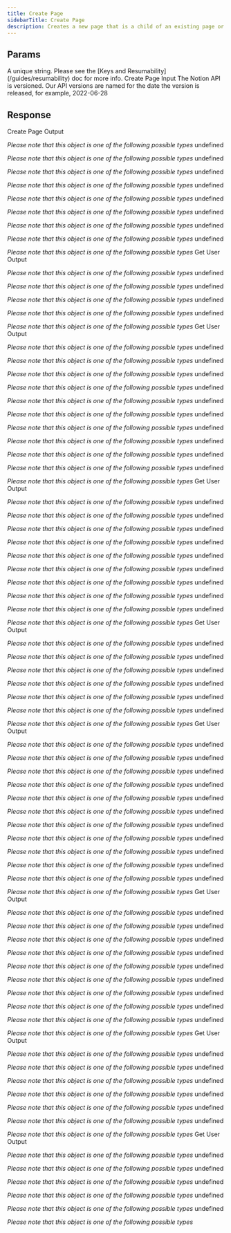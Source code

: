 ```yaml
---
title: Create Page
sidebarTitle: Create Page
description: Creates a new page that is a child of an existing page or database. If the parent is a page then `title` is the only valid property. If the parent is a database then the `properties` must match the parent database's properties.
---
```

    
## Params
    
<ParamField path="key" type="string" required={true}>
  A unique string. Please see the [Keys and Resumability](/guides/resumability)
  doc for more info.
</ParamField><ParamField path="params" type="object" required={true}>
   Create Page Input
<Expandable title="properties" defaultOpen={true}><ParamField path="Notion-Version" type="string" required={true}>
   The Notion API is versioned. Our API versions are named for the date the version is released, for example, 2022-06-28
</ParamField></Expandable></ParamField>

## Response

<ResponseField path="response" type="object" required={true}>
   Create Page Output

*Please note that this object is one of the following possible types*
<Expandable title="possible types for response" defaultOpen={false}><ResponseField path="Value" type="object" required={false}>
<Expandable title="properties" defaultOpen={false}><ResponseField path="parent" type="object" required={true}>
   undefined

*Please note that this object is one of the following possible types*
<Expandable title="possible types for parent" defaultOpen={false}><ResponseField path="Value" type="object" required={false}>
<Expandable title="properties" defaultOpen={false}><ResponseField path="type" type="string" required={true}>
</ResponseField><ResponseField path="database_id" type="string" required={true}>
</ResponseField></Expandable></ResponseField><ResponseField path="Value" type="object" required={false}>
<Expandable title="properties" defaultOpen={false}><ResponseField path="type" type="string" required={true}>
</ResponseField><ResponseField path="page_id" type="string" required={true}>
</ResponseField></Expandable></ResponseField><ResponseField path="Value" type="object" required={false}>
<Expandable title="properties" defaultOpen={false}><ResponseField path="type" type="string" required={true}>
</ResponseField><ResponseField path="block_id" type="string" required={true}>
</ResponseField></Expandable></ResponseField><ResponseField path="Value" type="object" required={false}>
<Expandable title="properties" defaultOpen={false}><ResponseField path="type" type="string" required={true}>
</ResponseField><ResponseField path="workspace" type="boolean" required={true}>
</ResponseField></Expandable></ResponseField></Expandable></ResponseField><ResponseField path="properties" type="object" required={true}>
<Expandable title="properties" defaultOpen={false}><ResponseField path="properties[key]" type="object" required={false}>
   undefined

*Please note that this object is one of the following possible types*
<Expandable title="possible types for properties[key]" defaultOpen={false}><ResponseField path="Value" type="object" required={false}>
<Expandable title="properties" defaultOpen={false}><ResponseField path="type" type="string" required={true}>
</ResponseField><ResponseField path="number" type="number,null" required={true}>
</ResponseField><ResponseField path="id" type="string" required={true}>
</ResponseField></Expandable></ResponseField><ResponseField path="Value" type="object" required={false}>
<Expandable title="properties" defaultOpen={false}><ResponseField path="type" type="string" required={true}>
</ResponseField><ResponseField path="url" type="string,null" required={true}>
</ResponseField><ResponseField path="id" type="string" required={true}>
</ResponseField></Expandable></ResponseField><ResponseField path="Value" type="object" required={false}>
<Expandable title="properties" defaultOpen={false}><ResponseField path="type" type="string" required={true}>
</ResponseField><ResponseField path="select" type="object | null" required={true}>
   undefined

*Please note that this object is one of the following possible types*
<Expandable title="possible types for select" defaultOpen={false}><ResponseField path="Value" type="object" required={false}>
<Expandable title="properties" defaultOpen={false}><ResponseField path="id" type="string" required={true}>
</ResponseField><ResponseField path="name" type="string" required={true}>
</ResponseField><ResponseField path="color" type="string" required={true}>
</ResponseField></Expandable></ResponseField><ResponseField path="Value" type="null" required={false}>
</ResponseField></Expandable></ResponseField><ResponseField path="id" type="string" required={true}>
</ResponseField></Expandable></ResponseField><ResponseField path="Value" type="object" required={false}>
<Expandable title="properties" defaultOpen={false}><ResponseField path="type" type="string" required={true}>
</ResponseField><ResponseField path="multi_select" type="array" required={true}>
<Expandable title="items" defaultOpen={false}><ResponseField path="multi_select[n]" type="object" required={true}>
<Expandable title="properties" defaultOpen={false}><ResponseField path="id" type="string" required={true}>
</ResponseField><ResponseField path="name" type="string" required={true}>
</ResponseField><ResponseField path="color" type="string" required={true}>
</ResponseField></Expandable></ResponseField></Expandable></ResponseField><ResponseField path="id" type="string" required={true}>
</ResponseField></Expandable></ResponseField><ResponseField path="Value" type="object" required={false}>
<Expandable title="properties" defaultOpen={false}><ResponseField path="type" type="string" required={true}>
</ResponseField><ResponseField path="status" type="object | null" required={true}>
   undefined

*Please note that this object is one of the following possible types*
<Expandable title="possible types for status" defaultOpen={false}><ResponseField path="Value" type="object" required={false}>
<Expandable title="properties" defaultOpen={false}><ResponseField path="id" type="string" required={true}>
</ResponseField><ResponseField path="name" type="string" required={true}>
</ResponseField><ResponseField path="color" type="string" required={true}>
</ResponseField></Expandable></ResponseField><ResponseField path="Value" type="null" required={false}>
</ResponseField></Expandable></ResponseField><ResponseField path="id" type="string" required={true}>
</ResponseField></Expandable></ResponseField><ResponseField path="Value" type="object" required={false}>
<Expandable title="properties" defaultOpen={false}><ResponseField path="type" type="string" required={true}>
</ResponseField><ResponseField path="date" type="object | null" required={true}>
   undefined

*Please note that this object is one of the following possible types*
<Expandable title="possible types for date" defaultOpen={false}><ResponseField path="Value" type="object" required={false}>
<Expandable title="properties" defaultOpen={false}><ResponseField path="start" type="string" required={true}>
</ResponseField><ResponseField path="end" type="string,null" required={true}>
</ResponseField><ResponseField path="time_zone" type="string | null" required={true}>
   undefined

*Please note that this object is one of the following possible types*
<Expandable title="possible types for time_zone" defaultOpen={false}><ResponseField path="Value" type="string" required={false}>
</ResponseField><ResponseField path="Value" type="null" required={false}>
</ResponseField></Expandable></ResponseField></Expandable></ResponseField><ResponseField path="Value" type="null" required={false}>
</ResponseField></Expandable></ResponseField><ResponseField path="id" type="string" required={true}>
</ResponseField></Expandable></ResponseField><ResponseField path="Value" type="object" required={false}>
<Expandable title="properties" defaultOpen={false}><ResponseField path="type" type="string" required={true}>
</ResponseField><ResponseField path="email" type="string,null" required={true}>
</ResponseField><ResponseField path="id" type="string" required={true}>
</ResponseField></Expandable></ResponseField><ResponseField path="Value" type="object" required={false}>
<Expandable title="properties" defaultOpen={false}><ResponseField path="type" type="string" required={true}>
</ResponseField><ResponseField path="phone_number" type="string,null" required={true}>
</ResponseField><ResponseField path="id" type="string" required={true}>
</ResponseField></Expandable></ResponseField><ResponseField path="Value" type="object" required={false}>
<Expandable title="properties" defaultOpen={false}><ResponseField path="type" type="string" required={true}>
</ResponseField><ResponseField path="checkbox" type="boolean" required={true}>
</ResponseField><ResponseField path="id" type="string" required={true}>
</ResponseField></Expandable></ResponseField><ResponseField path="Value" type="object" required={false}>
<Expandable title="properties" defaultOpen={false}><ResponseField path="type" type="string" required={true}>
</ResponseField><ResponseField path="files" type="array" required={true}>
<Expandable title="items" defaultOpen={false}><ResponseField path="files[n]" type="object" required={true}>
   undefined

*Please note that this object is one of the following possible types*
<Expandable title="possible types for files[n]" defaultOpen={false}><ResponseField path="Value" type="object" required={false}>
<Expandable title="properties" defaultOpen={false}><ResponseField path="file" type="object" required={true}>
<Expandable title="properties" defaultOpen={false}><ResponseField path="url" type="string" required={true}>
</ResponseField><ResponseField path="expiry_time" type="string" required={true}>
</ResponseField></Expandable></ResponseField><ResponseField path="name" type="string" required={true}>
</ResponseField><ResponseField path="type" type="string" required={false}>
</ResponseField></Expandable></ResponseField><ResponseField path="Value" type="object" required={false}>
<Expandable title="properties" defaultOpen={false}><ResponseField path="external" type="object" required={true}>
<Expandable title="properties" defaultOpen={false}><ResponseField path="url" type="string" required={true}>
</ResponseField></Expandable></ResponseField><ResponseField path="name" type="string" required={true}>
</ResponseField><ResponseField path="type" type="string" required={false}>
</ResponseField></Expandable></ResponseField></Expandable></ResponseField></Expandable></ResponseField><ResponseField path="id" type="string" required={true}>
</ResponseField></Expandable></ResponseField><ResponseField path="Value" type="object" required={false}>
<Expandable title="properties" defaultOpen={false}><ResponseField path="type" type="string" required={true}>
</ResponseField><ResponseField path="created_by" type="object" required={true}>
   undefined

*Please note that this object is one of the following possible types*
<Expandable title="possible types for created_by" defaultOpen={false}><ResponseField path="Value" type="object" required={false}>
<Expandable title="properties" defaultOpen={false}><ResponseField path="id" type="string" required={true}>
</ResponseField><ResponseField path="object" type="string" required={true}>
</ResponseField></Expandable></ResponseField><ResponseField path="GetUserOutput" type="object" required={false}>
   Get User Output

*Please note that this object is one of the following possible types*
<Expandable title="possible types for GetUserOutput" defaultOpen={false}><ResponseField path="Value" type="object" required={false}>
<Expandable title="properties" defaultOpen={false}><ResponseField path="type" type="string" required={true}>
</ResponseField><ResponseField path="person" type="object" required={true}>
<Expandable title="properties" defaultOpen={false}><ResponseField path="email" type="string" required={false}>
</ResponseField></Expandable></ResponseField><ResponseField path="name" type="string,null" required={true}>
</ResponseField><ResponseField path="avatar_url" type="string,null" required={true}>
</ResponseField><ResponseField path="id" type="string" required={true}>
</ResponseField><ResponseField path="object" type="string" required={true}>
</ResponseField></Expandable></ResponseField><ResponseField path="Value" type="object" required={false}>
<Expandable title="properties" defaultOpen={false}><ResponseField path="type" type="string" required={true}>
</ResponseField><ResponseField path="bot" type="object" required={true}>
   undefined

*Please note that this object is one of the following possible types*
<Expandable title="possible types for bot" defaultOpen={false}><ResponseField path="Value" type="object" required={false}>
<Expandable title="properties" defaultOpen={false}><ResponseField path="Value[key]" type="undefined" required={false}>
</ResponseField></Expandable></ResponseField><ResponseField path="Value" type="object" required={false}>
<Expandable title="properties" defaultOpen={false}><ResponseField path="owner" type="object" required={true}>
   undefined

*Please note that this object is one of the following possible types*
<Expandable title="possible types for owner" defaultOpen={false}><ResponseField path="Value" type="object" required={false}>
<Expandable title="properties" defaultOpen={false}><ResponseField path="type" type="string" required={true}>
</ResponseField><ResponseField path="user" type="object" required={true}>
   undefined

*Please note that this object is one of the following possible types*
<Expandable title="possible types for user" defaultOpen={false}><ResponseField path="Value" type="object" required={false}>
<Expandable title="properties" defaultOpen={false}><ResponseField path="type" type="string" required={true}>
</ResponseField><ResponseField path="person" type="object" required={true}>
<Expandable title="properties" defaultOpen={false}><ResponseField path="email" type="string" required={true}>
</ResponseField></Expandable></ResponseField><ResponseField path="name" type="string,null" required={true}>
</ResponseField><ResponseField path="avatar_url" type="string,null" required={true}>
</ResponseField><ResponseField path="id" type="string" required={true}>
</ResponseField><ResponseField path="object" type="string" required={true}>
</ResponseField></Expandable></ResponseField><ResponseField path="Value" type="object" required={false}>
<Expandable title="properties" defaultOpen={false}><ResponseField path="id" type="string" required={true}>
</ResponseField><ResponseField path="object" type="string" required={true}>
</ResponseField></Expandable></ResponseField></Expandable></ResponseField></Expandable></ResponseField><ResponseField path="Value" type="object" required={false}>
<Expandable title="properties" defaultOpen={false}><ResponseField path="type" type="string" required={true}>
</ResponseField><ResponseField path="workspace" type="boolean" required={true}>
</ResponseField></Expandable></ResponseField></Expandable></ResponseField><ResponseField path="workspace_name" type="string,null" required={true}>
</ResponseField></Expandable></ResponseField></Expandable></ResponseField><ResponseField path="name" type="string,null" required={true}>
</ResponseField><ResponseField path="avatar_url" type="string,null" required={true}>
</ResponseField><ResponseField path="id" type="string" required={true}>
</ResponseField><ResponseField path="object" type="string" required={true}>
</ResponseField></Expandable></ResponseField></Expandable></ResponseField></Expandable></ResponseField><ResponseField path="id" type="string" required={true}>
</ResponseField></Expandable></ResponseField><ResponseField path="Value" type="object" required={false}>
<Expandable title="properties" defaultOpen={false}><ResponseField path="type" type="string" required={true}>
</ResponseField><ResponseField path="created_time" type="string" required={true}>
</ResponseField><ResponseField path="id" type="string" required={true}>
</ResponseField></Expandable></ResponseField><ResponseField path="Value" type="object" required={false}>
<Expandable title="properties" defaultOpen={false}><ResponseField path="type" type="string" required={true}>
</ResponseField><ResponseField path="last_edited_by" type="object" required={true}>
   undefined

*Please note that this object is one of the following possible types*
<Expandable title="possible types for last_edited_by" defaultOpen={false}><ResponseField path="Value" type="object" required={false}>
<Expandable title="properties" defaultOpen={false}><ResponseField path="id" type="string" required={true}>
</ResponseField><ResponseField path="object" type="string" required={true}>
</ResponseField></Expandable></ResponseField><ResponseField path="GetUserOutput" type="object" required={false}>
   Get User Output

*Please note that this object is one of the following possible types*
<Expandable title="possible types for GetUserOutput" defaultOpen={false}><ResponseField path="Value" type="object" required={false}>
<Expandable title="properties" defaultOpen={false}><ResponseField path="type" type="string" required={true}>
</ResponseField><ResponseField path="person" type="object" required={true}>
<Expandable title="properties" defaultOpen={false}><ResponseField path="email" type="string" required={false}>
</ResponseField></Expandable></ResponseField><ResponseField path="name" type="string,null" required={true}>
</ResponseField><ResponseField path="avatar_url" type="string,null" required={true}>
</ResponseField><ResponseField path="id" type="string" required={true}>
</ResponseField><ResponseField path="object" type="string" required={true}>
</ResponseField></Expandable></ResponseField><ResponseField path="Value" type="object" required={false}>
<Expandable title="properties" defaultOpen={false}><ResponseField path="type" type="string" required={true}>
</ResponseField><ResponseField path="bot" type="object" required={true}>
   undefined

*Please note that this object is one of the following possible types*
<Expandable title="possible types for bot" defaultOpen={false}><ResponseField path="Value" type="object" required={false}>
<Expandable title="properties" defaultOpen={false}><ResponseField path="Value[key]" type="undefined" required={false}>
</ResponseField></Expandable></ResponseField><ResponseField path="Value" type="object" required={false}>
<Expandable title="properties" defaultOpen={false}><ResponseField path="owner" type="object" required={true}>
   undefined

*Please note that this object is one of the following possible types*
<Expandable title="possible types for owner" defaultOpen={false}><ResponseField path="Value" type="object" required={false}>
<Expandable title="properties" defaultOpen={false}><ResponseField path="type" type="string" required={true}>
</ResponseField><ResponseField path="user" type="object" required={true}>
   undefined

*Please note that this object is one of the following possible types*
<Expandable title="possible types for user" defaultOpen={false}><ResponseField path="Value" type="object" required={false}>
<Expandable title="properties" defaultOpen={false}><ResponseField path="type" type="string" required={true}>
</ResponseField><ResponseField path="person" type="object" required={true}>
<Expandable title="properties" defaultOpen={false}><ResponseField path="email" type="string" required={true}>
</ResponseField></Expandable></ResponseField><ResponseField path="name" type="string,null" required={true}>
</ResponseField><ResponseField path="avatar_url" type="string,null" required={true}>
</ResponseField><ResponseField path="id" type="string" required={true}>
</ResponseField><ResponseField path="object" type="string" required={true}>
</ResponseField></Expandable></ResponseField><ResponseField path="Value" type="object" required={false}>
<Expandable title="properties" defaultOpen={false}><ResponseField path="id" type="string" required={true}>
</ResponseField><ResponseField path="object" type="string" required={true}>
</ResponseField></Expandable></ResponseField></Expandable></ResponseField></Expandable></ResponseField><ResponseField path="Value" type="object" required={false}>
<Expandable title="properties" defaultOpen={false}><ResponseField path="type" type="string" required={true}>
</ResponseField><ResponseField path="workspace" type="boolean" required={true}>
</ResponseField></Expandable></ResponseField></Expandable></ResponseField><ResponseField path="workspace_name" type="string,null" required={true}>
</ResponseField></Expandable></ResponseField></Expandable></ResponseField><ResponseField path="name" type="string,null" required={true}>
</ResponseField><ResponseField path="avatar_url" type="string,null" required={true}>
</ResponseField><ResponseField path="id" type="string" required={true}>
</ResponseField><ResponseField path="object" type="string" required={true}>
</ResponseField></Expandable></ResponseField></Expandable></ResponseField></Expandable></ResponseField><ResponseField path="id" type="string" required={true}>
</ResponseField></Expandable></ResponseField><ResponseField path="Value" type="object" required={false}>
<Expandable title="properties" defaultOpen={false}><ResponseField path="type" type="string" required={true}>
</ResponseField><ResponseField path="last_edited_time" type="string" required={true}>
</ResponseField><ResponseField path="id" type="string" required={true}>
</ResponseField></Expandable></ResponseField><ResponseField path="Value" type="object" required={false}>
<Expandable title="properties" defaultOpen={false}><ResponseField path="type" type="string" required={true}>
</ResponseField><ResponseField path="formula" type="object" required={true}>
   undefined

*Please note that this object is one of the following possible types*
<Expandable title="possible types for formula" defaultOpen={false}><ResponseField path="Value" type="object" required={false}>
<Expandable title="properties" defaultOpen={false}><ResponseField path="type" type="string" required={true}>
</ResponseField><ResponseField path="string" type="string,null" required={true}>
</ResponseField></Expandable></ResponseField><ResponseField path="Value" type="object" required={false}>
<Expandable title="properties" defaultOpen={false}><ResponseField path="type" type="string" required={true}>
</ResponseField><ResponseField path="date" type="object | null" required={true}>
   undefined

*Please note that this object is one of the following possible types*
<Expandable title="possible types for date" defaultOpen={false}><ResponseField path="Value" type="object" required={false}>
<Expandable title="properties" defaultOpen={false}><ResponseField path="start" type="string" required={true}>
</ResponseField><ResponseField path="end" type="string,null" required={true}>
</ResponseField><ResponseField path="time_zone" type="string | null" required={true}>
   undefined

*Please note that this object is one of the following possible types*
<Expandable title="possible types for time_zone" defaultOpen={false}><ResponseField path="Value" type="string" required={false}>
</ResponseField><ResponseField path="Value" type="null" required={false}>
</ResponseField></Expandable></ResponseField></Expandable></ResponseField><ResponseField path="Value" type="null" required={false}>
</ResponseField></Expandable></ResponseField></Expandable></ResponseField><ResponseField path="Value" type="object" required={false}>
<Expandable title="properties" defaultOpen={false}><ResponseField path="type" type="string" required={true}>
</ResponseField><ResponseField path="number" type="number,null" required={true}>
</ResponseField></Expandable></ResponseField><ResponseField path="Value" type="object" required={false}>
<Expandable title="properties" defaultOpen={false}><ResponseField path="type" type="string" required={true}>
</ResponseField><ResponseField path="boolean" type="boolean,null" required={true}>
</ResponseField></Expandable></ResponseField></Expandable></ResponseField><ResponseField path="id" type="string" required={true}>
</ResponseField></Expandable></ResponseField><ResponseField path="Value" type="object" required={false}>
<Expandable title="properties" defaultOpen={false}><ResponseField path="type" type="string" required={true}>
</ResponseField><ResponseField path="title" type="array" required={true}>
<Expandable title="items" defaultOpen={false}><ResponseField path="title[n]" type="object" required={true}>
   undefined

*Please note that this object is one of the following possible types*
<Expandable title="possible types for title[n]" defaultOpen={false}><ResponseField path="Value" type="object" required={false}>
<Expandable title="properties" defaultOpen={false}><ResponseField path="type" type="string" required={true}>
</ResponseField><ResponseField path="text" type="object" required={true}>
<Expandable title="properties" defaultOpen={false}><ResponseField path="content" type="string" required={true}>
</ResponseField><ResponseField path="link" type="object | null" required={true}>
   undefined

*Please note that this object is one of the following possible types*
<Expandable title="possible types for link" defaultOpen={false}><ResponseField path="Value" type="object" required={false}>
<Expandable title="properties" defaultOpen={false}><ResponseField path="url" type="string" required={true}>
</ResponseField></Expandable></ResponseField><ResponseField path="Value" type="null" required={false}>
</ResponseField></Expandable></ResponseField></Expandable></ResponseField><ResponseField path="annotations" type="object" required={true}>
<Expandable title="properties" defaultOpen={false}><ResponseField path="bold" type="boolean" required={true}>
</ResponseField><ResponseField path="italic" type="boolean" required={true}>
</ResponseField><ResponseField path="strikethrough" type="boolean" required={true}>
</ResponseField><ResponseField path="underline" type="boolean" required={true}>
</ResponseField><ResponseField path="code" type="boolean" required={true}>
</ResponseField><ResponseField path="color" type="string" required={true}>
</ResponseField></Expandable></ResponseField><ResponseField path="plain_text" type="string" required={true}>
</ResponseField><ResponseField path="href" type="string,null" required={true}>
</ResponseField></Expandable></ResponseField><ResponseField path="Value" type="object" required={false}>
<Expandable title="properties" defaultOpen={false}><ResponseField path="type" type="string" required={true}>
</ResponseField><ResponseField path="mention" type="object" required={true}>
   undefined

*Please note that this object is one of the following possible types*
<Expandable title="possible types for mention" defaultOpen={false}><ResponseField path="Value" type="object" required={false}>
<Expandable title="properties" defaultOpen={false}><ResponseField path="type" type="string" required={true}>
</ResponseField><ResponseField path="user" type="object" required={true}>
   undefined

*Please note that this object is one of the following possible types*
<Expandable title="possible types for user" defaultOpen={false}><ResponseField path="Value" type="object" required={false}>
<Expandable title="properties" defaultOpen={false}><ResponseField path="id" type="string" required={true}>
</ResponseField><ResponseField path="object" type="string" required={true}>
</ResponseField></Expandable></ResponseField><ResponseField path="GetUserOutput" type="object" required={false}>
   Get User Output

*Please note that this object is one of the following possible types*
<Expandable title="possible types for GetUserOutput" defaultOpen={false}><ResponseField path="Value" type="object" required={false}>
<Expandable title="properties" defaultOpen={false}><ResponseField path="type" type="string" required={true}>
</ResponseField><ResponseField path="person" type="object" required={true}>
<Expandable title="properties" defaultOpen={false}><ResponseField path="email" type="string" required={false}>
</ResponseField></Expandable></ResponseField><ResponseField path="name" type="string,null" required={true}>
</ResponseField><ResponseField path="avatar_url" type="string,null" required={true}>
</ResponseField><ResponseField path="id" type="string" required={true}>
</ResponseField><ResponseField path="object" type="string" required={true}>
</ResponseField></Expandable></ResponseField><ResponseField path="Value" type="object" required={false}>
<Expandable title="properties" defaultOpen={false}><ResponseField path="type" type="string" required={true}>
</ResponseField><ResponseField path="bot" type="object" required={true}>
   undefined

*Please note that this object is one of the following possible types*
<Expandable title="possible types for bot" defaultOpen={false}><ResponseField path="Value" type="object" required={false}>
<Expandable title="properties" defaultOpen={false}><ResponseField path="Value[key]" type="undefined" required={false}>
</ResponseField></Expandable></ResponseField><ResponseField path="Value" type="object" required={false}>
<Expandable title="properties" defaultOpen={false}><ResponseField path="owner" type="object" required={true}>
   undefined

*Please note that this object is one of the following possible types*
<Expandable title="possible types for owner" defaultOpen={false}><ResponseField path="Value" type="object" required={false}>
<Expandable title="properties" defaultOpen={false}><ResponseField path="type" type="string" required={true}>
</ResponseField><ResponseField path="user" type="object" required={true}>
   undefined

*Please note that this object is one of the following possible types*
<Expandable title="possible types for user" defaultOpen={false}><ResponseField path="Value" type="object" required={false}>
<Expandable title="properties" defaultOpen={false}><ResponseField path="type" type="string" required={true}>
</ResponseField><ResponseField path="person" type="object" required={true}>
<Expandable title="properties" defaultOpen={false}><ResponseField path="email" type="string" required={true}>
</ResponseField></Expandable></ResponseField><ResponseField path="name" type="string,null" required={true}>
</ResponseField><ResponseField path="avatar_url" type="string,null" required={true}>
</ResponseField><ResponseField path="id" type="string" required={true}>
</ResponseField><ResponseField path="object" type="string" required={true}>
</ResponseField></Expandable></ResponseField><ResponseField path="Value" type="object" required={false}>
<Expandable title="properties" defaultOpen={false}><ResponseField path="id" type="string" required={true}>
</ResponseField><ResponseField path="object" type="string" required={true}>
</ResponseField></Expandable></ResponseField></Expandable></ResponseField></Expandable></ResponseField><ResponseField path="Value" type="object" required={false}>
<Expandable title="properties" defaultOpen={false}><ResponseField path="type" type="string" required={true}>
</ResponseField><ResponseField path="workspace" type="boolean" required={true}>
</ResponseField></Expandable></ResponseField></Expandable></ResponseField><ResponseField path="workspace_name" type="string,null" required={true}>
</ResponseField></Expandable></ResponseField></Expandable></ResponseField><ResponseField path="name" type="string,null" required={true}>
</ResponseField><ResponseField path="avatar_url" type="string,null" required={true}>
</ResponseField><ResponseField path="id" type="string" required={true}>
</ResponseField><ResponseField path="object" type="string" required={true}>
</ResponseField></Expandable></ResponseField></Expandable></ResponseField></Expandable></ResponseField></Expandable></ResponseField><ResponseField path="Value" type="object" required={false}>
<Expandable title="properties" defaultOpen={false}><ResponseField path="type" type="string" required={true}>
</ResponseField><ResponseField path="date" type="object" required={true}>
<Expandable title="properties" defaultOpen={false}><ResponseField path="start" type="string" required={true}>
</ResponseField><ResponseField path="end" type="string,null" required={true}>
</ResponseField><ResponseField path="time_zone" type="string | null" required={true}>
   undefined

*Please note that this object is one of the following possible types*
<Expandable title="possible types for time_zone" defaultOpen={false}><ResponseField path="Value" type="string" required={false}>
</ResponseField><ResponseField path="Value" type="null" required={false}>
</ResponseField></Expandable></ResponseField></Expandable></ResponseField></Expandable></ResponseField><ResponseField path="Value" type="object" required={false}>
<Expandable title="properties" defaultOpen={false}><ResponseField path="type" type="string" required={true}>
</ResponseField><ResponseField path="link_preview" type="object" required={true}>
<Expandable title="properties" defaultOpen={false}><ResponseField path="url" type="string" required={true}>
</ResponseField></Expandable></ResponseField></Expandable></ResponseField><ResponseField path="Value" type="object" required={false}>
<Expandable title="properties" defaultOpen={false}><ResponseField path="type" type="string" required={true}>
</ResponseField><ResponseField path="template_mention" type="object" required={true}>
   undefined

*Please note that this object is one of the following possible types*
<Expandable title="possible types for template_mention" defaultOpen={false}><ResponseField path="Value" type="object" required={false}>
<Expandable title="properties" defaultOpen={false}><ResponseField path="type" type="string" required={true}>
</ResponseField><ResponseField path="template_mention_date" type="string" required={true}>
</ResponseField></Expandable></ResponseField><ResponseField path="Value" type="object" required={false}>
<Expandable title="properties" defaultOpen={false}><ResponseField path="type" type="string" required={true}>
</ResponseField><ResponseField path="template_mention_user" type="string" required={true}>
</ResponseField></Expandable></ResponseField></Expandable></ResponseField></Expandable></ResponseField><ResponseField path="Value" type="object" required={false}>
<Expandable title="properties" defaultOpen={false}><ResponseField path="type" type="string" required={true}>
</ResponseField><ResponseField path="page" type="object" required={true}>
<Expandable title="properties" defaultOpen={false}><ResponseField path="id" type="string" required={true}>
</ResponseField></Expandable></ResponseField></Expandable></ResponseField><ResponseField path="Value" type="object" required={false}>
<Expandable title="properties" defaultOpen={false}><ResponseField path="type" type="string" required={true}>
</ResponseField><ResponseField path="database" type="object" required={true}>
<Expandable title="properties" defaultOpen={false}><ResponseField path="id" type="string" required={true}>
</ResponseField></Expandable></ResponseField></Expandable></ResponseField></Expandable></ResponseField><ResponseField path="annotations" type="object" required={true}>
<Expandable title="properties" defaultOpen={false}><ResponseField path="bold" type="boolean" required={true}>
</ResponseField><ResponseField path="italic" type="boolean" required={true}>
</ResponseField><ResponseField path="strikethrough" type="boolean" required={true}>
</ResponseField><ResponseField path="underline" type="boolean" required={true}>
</ResponseField><ResponseField path="code" type="boolean" required={true}>
</ResponseField><ResponseField path="color" type="string" required={true}>
</ResponseField></Expandable></ResponseField><ResponseField path="plain_text" type="string" required={true}>
</ResponseField><ResponseField path="href" type="string,null" required={true}>
</ResponseField></Expandable></ResponseField><ResponseField path="Value" type="object" required={false}>
<Expandable title="properties" defaultOpen={false}><ResponseField path="type" type="string" required={true}>
</ResponseField><ResponseField path="equation" type="object" required={true}>
<Expandable title="properties" defaultOpen={false}><ResponseField path="expression" type="string" required={true}>
</ResponseField></Expandable></ResponseField><ResponseField path="annotations" type="object" required={true}>
<Expandable title="properties" defaultOpen={false}><ResponseField path="bold" type="boolean" required={true}>
</ResponseField><ResponseField path="italic" type="boolean" required={true}>
</ResponseField><ResponseField path="strikethrough" type="boolean" required={true}>
</ResponseField><ResponseField path="underline" type="boolean" required={true}>
</ResponseField><ResponseField path="code" type="boolean" required={true}>
</ResponseField><ResponseField path="color" type="string" required={true}>
</ResponseField></Expandable></ResponseField><ResponseField path="plain_text" type="string" required={true}>
</ResponseField><ResponseField path="href" type="string,null" required={true}>
</ResponseField></Expandable></ResponseField></Expandable></ResponseField></Expandable></ResponseField><ResponseField path="id" type="string" required={true}>
</ResponseField></Expandable></ResponseField><ResponseField path="Value" type="object" required={false}>
<Expandable title="properties" defaultOpen={false}><ResponseField path="type" type="string" required={true}>
</ResponseField><ResponseField path="rich_text" type="array" required={true}>
<Expandable title="items" defaultOpen={false}><ResponseField path="rich_text[n]" type="object" required={true}>
   undefined

*Please note that this object is one of the following possible types*
<Expandable title="possible types for rich_text[n]" defaultOpen={false}><ResponseField path="Value" type="object" required={false}>
<Expandable title="properties" defaultOpen={false}><ResponseField path="type" type="string" required={true}>
</ResponseField><ResponseField path="text" type="object" required={true}>
<Expandable title="properties" defaultOpen={false}><ResponseField path="content" type="string" required={true}>
</ResponseField><ResponseField path="link" type="object | null" required={true}>
   undefined

*Please note that this object is one of the following possible types*
<Expandable title="possible types for link" defaultOpen={false}><ResponseField path="Value" type="object" required={false}>
<Expandable title="properties" defaultOpen={false}><ResponseField path="url" type="string" required={true}>
</ResponseField></Expandable></ResponseField><ResponseField path="Value" type="null" required={false}>
</ResponseField></Expandable></ResponseField></Expandable></ResponseField><ResponseField path="annotations" type="object" required={true}>
<Expandable title="properties" defaultOpen={false}><ResponseField path="bold" type="boolean" required={true}>
</ResponseField><ResponseField path="italic" type="boolean" required={true}>
</ResponseField><ResponseField path="strikethrough" type="boolean" required={true}>
</ResponseField><ResponseField path="underline" type="boolean" required={true}>
</ResponseField><ResponseField path="code" type="boolean" required={true}>
</ResponseField><ResponseField path="color" type="string" required={true}>
</ResponseField></Expandable></ResponseField><ResponseField path="plain_text" type="string" required={true}>
</ResponseField><ResponseField path="href" type="string,null" required={true}>
</ResponseField></Expandable></ResponseField><ResponseField path="Value" type="object" required={false}>
<Expandable title="properties" defaultOpen={false}><ResponseField path="type" type="string" required={true}>
</ResponseField><ResponseField path="mention" type="object" required={true}>
   undefined

*Please note that this object is one of the following possible types*
<Expandable title="possible types for mention" defaultOpen={false}><ResponseField path="Value" type="object" required={false}>
<Expandable title="properties" defaultOpen={false}><ResponseField path="type" type="string" required={true}>
</ResponseField><ResponseField path="user" type="object" required={true}>
   undefined

*Please note that this object is one of the following possible types*
<Expandable title="possible types for user" defaultOpen={false}><ResponseField path="Value" type="object" required={false}>
<Expandable title="properties" defaultOpen={false}><ResponseField path="id" type="string" required={true}>
</ResponseField><ResponseField path="object" type="string" required={true}>
</ResponseField></Expandable></ResponseField><ResponseField path="GetUserOutput" type="object" required={false}>
   Get User Output

*Please note that this object is one of the following possible types*
<Expandable title="possible types for GetUserOutput" defaultOpen={false}><ResponseField path="Value" type="object" required={false}>
<Expandable title="properties" defaultOpen={false}><ResponseField path="type" type="string" required={true}>
</ResponseField><ResponseField path="person" type="object" required={true}>
<Expandable title="properties" defaultOpen={false}><ResponseField path="email" type="string" required={false}>
</ResponseField></Expandable></ResponseField><ResponseField path="name" type="string,null" required={true}>
</ResponseField><ResponseField path="avatar_url" type="string,null" required={true}>
</ResponseField><ResponseField path="id" type="string" required={true}>
</ResponseField><ResponseField path="object" type="string" required={true}>
</ResponseField></Expandable></ResponseField><ResponseField path="Value" type="object" required={false}>
<Expandable title="properties" defaultOpen={false}><ResponseField path="type" type="string" required={true}>
</ResponseField><ResponseField path="bot" type="object" required={true}>
   undefined

*Please note that this object is one of the following possible types*
<Expandable title="possible types for bot" defaultOpen={false}><ResponseField path="Value" type="object" required={false}>
<Expandable title="properties" defaultOpen={false}><ResponseField path="Value[key]" type="undefined" required={false}>
</ResponseField></Expandable></ResponseField><ResponseField path="Value" type="object" required={false}>
<Expandable title="properties" defaultOpen={false}><ResponseField path="owner" type="object" required={true}>
   undefined

*Please note that this object is one of the following possible types*
<Expandable title="possible types for owner" defaultOpen={false}><ResponseField path="Value" type="object" required={false}>
<Expandable title="properties" defaultOpen={false}><ResponseField path="type" type="string" required={true}>
</ResponseField><ResponseField path="user" type="object" required={true}>
   undefined

*Please note that this object is one of the following possible types*
<Expandable title="possible types for user" defaultOpen={false}><ResponseField path="Value" type="object" required={false}>
<Expandable title="properties" defaultOpen={false}><ResponseField path="type" type="string" required={true}>
</ResponseField><ResponseField path="person" type="object" required={true}>
<Expandable title="properties" defaultOpen={false}><ResponseField path="email" type="string" required={true}>
</ResponseField></Expandable></ResponseField><ResponseField path="name" type="string,null" required={true}>
</ResponseField><ResponseField path="avatar_url" type="string,null" required={true}>
</ResponseField><ResponseField path="id" type="string" required={true}>
</ResponseField><ResponseField path="object" type="string" required={true}>
</ResponseField></Expandable></ResponseField><ResponseField path="Value" type="object" required={false}>
<Expandable title="properties" defaultOpen={false}><ResponseField path="id" type="string" required={true}>
</ResponseField><ResponseField path="object" type="string" required={true}>
</ResponseField></Expandable></ResponseField></Expandable></ResponseField></Expandable></ResponseField><ResponseField path="Value" type="object" required={false}>
<Expandable title="properties" defaultOpen={false}><ResponseField path="type" type="string" required={true}>
</ResponseField><ResponseField path="workspace" type="boolean" required={true}>
</ResponseField></Expandable></ResponseField></Expandable></ResponseField><ResponseField path="workspace_name" type="string,null" required={true}>
</ResponseField></Expandable></ResponseField></Expandable></ResponseField><ResponseField path="name" type="string,null" required={true}>
</ResponseField><ResponseField path="avatar_url" type="string,null" required={true}>
</ResponseField><ResponseField path="id" type="string" required={true}>
</ResponseField><ResponseField path="object" type="string" required={true}>
</ResponseField></Expandable></ResponseField></Expandable></ResponseField></Expandable></ResponseField></Expandable></ResponseField><ResponseField path="Value" type="object" required={false}>
<Expandable title="properties" defaultOpen={false}><ResponseField path="type" type="string" required={true}>
</ResponseField><ResponseField path="date" type="object" required={true}>
<Expandable title="properties" defaultOpen={false}><ResponseField path="start" type="string" required={true}>
</ResponseField><ResponseField path="end" type="string,null" required={true}>
</ResponseField><ResponseField path="time_zone" type="string | null" required={true}>
   undefined

*Please note that this object is one of the following possible types*
<Expandable title="possible types for time_zone" defaultOpen={false}><ResponseField path="Value" type="string" required={false}>
</ResponseField><ResponseField path="Value" type="null" required={false}>
</ResponseField></Expandable></ResponseField></Expandable></ResponseField></Expandable></ResponseField><ResponseField path="Value" type="object" required={false}>
<Expandable title="properties" defaultOpen={false}><ResponseField path="type" type="string" required={true}>
</ResponseField><ResponseField path="link_preview" type="object" required={true}>
<Expandable title="properties" defaultOpen={false}><ResponseField path="url" type="string" required={true}>
</ResponseField></Expandable></ResponseField></Expandable></ResponseField><ResponseField path="Value" type="object" required={false}>
<Expandable title="properties" defaultOpen={false}><ResponseField path="type" type="string" required={true}>
</ResponseField><ResponseField path="template_mention" type="object" required={true}>
   undefined

*Please note that this object is one of the following possible types*
<Expandable title="possible types for template_mention" defaultOpen={false}><ResponseField path="Value" type="object" required={false}>
<Expandable title="properties" defaultOpen={false}><ResponseField path="type" type="string" required={true}>
</ResponseField><ResponseField path="template_mention_date" type="string" required={true}>
</ResponseField></Expandable></ResponseField><ResponseField path="Value" type="object" required={false}>
<Expandable title="properties" defaultOpen={false}><ResponseField path="type" type="string" required={true}>
</ResponseField><ResponseField path="template_mention_user" type="string" required={true}>
</ResponseField></Expandable></ResponseField></Expandable></ResponseField></Expandable></ResponseField><ResponseField path="Value" type="object" required={false}>
<Expandable title="properties" defaultOpen={false}><ResponseField path="type" type="string" required={true}>
</ResponseField><ResponseField path="page" type="object" required={true}>
<Expandable title="properties" defaultOpen={false}><ResponseField path="id" type="string" required={true}>
</ResponseField></Expandable></ResponseField></Expandable></ResponseField><ResponseField path="Value" type="object" required={false}>
<Expandable title="properties" defaultOpen={false}><ResponseField path="type" type="string" required={true}>
</ResponseField><ResponseField path="database" type="object" required={true}>
<Expandable title="properties" defaultOpen={false}><ResponseField path="id" type="string" required={true}>
</ResponseField></Expandable></ResponseField></Expandable></ResponseField></Expandable></ResponseField><ResponseField path="annotations" type="object" required={true}>
<Expandable title="properties" defaultOpen={false}><ResponseField path="bold" type="boolean" required={true}>
</ResponseField><ResponseField path="italic" type="boolean" required={true}>
</ResponseField><ResponseField path="strikethrough" type="boolean" required={true}>
</ResponseField><ResponseField path="underline" type="boolean" required={true}>
</ResponseField><ResponseField path="code" type="boolean" required={true}>
</ResponseField><ResponseField path="color" type="string" required={true}>
</ResponseField></Expandable></ResponseField><ResponseField path="plain_text" type="string" required={true}>
</ResponseField><ResponseField path="href" type="string,null" required={true}>
</ResponseField></Expandable></ResponseField><ResponseField path="Value" type="object" required={false}>
<Expandable title="properties" defaultOpen={false}><ResponseField path="type" type="string" required={true}>
</ResponseField><ResponseField path="equation" type="object" required={true}>
<Expandable title="properties" defaultOpen={false}><ResponseField path="expression" type="string" required={true}>
</ResponseField></Expandable></ResponseField><ResponseField path="annotations" type="object" required={true}>
<Expandable title="properties" defaultOpen={false}><ResponseField path="bold" type="boolean" required={true}>
</ResponseField><ResponseField path="italic" type="boolean" required={true}>
</ResponseField><ResponseField path="strikethrough" type="boolean" required={true}>
</ResponseField><ResponseField path="underline" type="boolean" required={true}>
</ResponseField><ResponseField path="code" type="boolean" required={true}>
</ResponseField><ResponseField path="color" type="string" required={true}>
</ResponseField></Expandable></ResponseField><ResponseField path="plain_text" type="string" required={true}>
</ResponseField><ResponseField path="href" type="string,null" required={true}>
</ResponseField></Expandable></ResponseField></Expandable></ResponseField></Expandable></ResponseField><ResponseField path="id" type="string" required={true}>
</ResponseField></Expandable></ResponseField><ResponseField path="Value" type="object" required={false}>
<Expandable title="properties" defaultOpen={false}><ResponseField path="type" type="string" required={true}>
</ResponseField><ResponseField path="people" type="array" required={true}>
<Expandable title="items" defaultOpen={false}><ResponseField path="people[n]" type="object" required={true}>
   undefined

*Please note that this object is one of the following possible types*
<Expandable title="possible types for people[n]" defaultOpen={false}><ResponseField path="Value" type="object" required={false}>
<Expandable title="properties" defaultOpen={false}><ResponseField path="id" type="string" required={true}>
</ResponseField><ResponseField path="object" type="string" required={true}>
</ResponseField></Expandable></ResponseField><ResponseField path="GetUserOutput" type="object" required={false}>
   Get User Output

*Please note that this object is one of the following possible types*
<Expandable title="possible types for GetUserOutput" defaultOpen={false}><ResponseField path="Value" type="object" required={false}>
<Expandable title="properties" defaultOpen={false}><ResponseField path="type" type="string" required={true}>
</ResponseField><ResponseField path="person" type="object" required={true}>
<Expandable title="properties" defaultOpen={false}><ResponseField path="email" type="string" required={false}>
</ResponseField></Expandable></ResponseField><ResponseField path="name" type="string,null" required={true}>
</ResponseField><ResponseField path="avatar_url" type="string,null" required={true}>
</ResponseField><ResponseField path="id" type="string" required={true}>
</ResponseField><ResponseField path="object" type="string" required={true}>
</ResponseField></Expandable></ResponseField><ResponseField path="Value" type="object" required={false}>
<Expandable title="properties" defaultOpen={false}><ResponseField path="type" type="string" required={true}>
</ResponseField><ResponseField path="bot" type="object" required={true}>
   undefined

*Please note that this object is one of the following possible types*
<Expandable title="possible types for bot" defaultOpen={false}><ResponseField path="Value" type="object" required={false}>
<Expandable title="properties" defaultOpen={false}><ResponseField path="Value[key]" type="undefined" required={false}>
</ResponseField></Expandable></ResponseField><ResponseField path="Value" type="object" required={false}>
<Expandable title="properties" defaultOpen={false}><ResponseField path="owner" type="object" required={true}>
   undefined

*Please note that this object is one of the following possible types*
<Expandable title="possible types for owner" defaultOpen={false}><ResponseField path="Value" type="object" required={false}>
<Expandable title="properties" defaultOpen={false}><ResponseField path="type" type="string" required={true}>
</ResponseField><ResponseField path="user" type="object" required={true}>
   undefined

*Please note that this object is one of the following possible types*
<Expandable title="possible types for user" defaultOpen={false}><ResponseField path="Value" type="object" required={false}>
<Expandable title="properties" defaultOpen={false}><ResponseField path="type" type="string" required={true}>
</ResponseField><ResponseField path="person" type="object" required={true}>
<Expandable title="properties" defaultOpen={false}><ResponseField path="email" type="string" required={true}>
</ResponseField></Expandable></ResponseField><ResponseField path="name" type="string,null" required={true}>
</ResponseField><ResponseField path="avatar_url" type="string,null" required={true}>
</ResponseField><ResponseField path="id" type="string" required={true}>
</ResponseField><ResponseField path="object" type="string" required={true}>
</ResponseField></Expandable></ResponseField><ResponseField path="Value" type="object" required={false}>
<Expandable title="properties" defaultOpen={false}><ResponseField path="id" type="string" required={true}>
</ResponseField><ResponseField path="object" type="string" required={true}>
</ResponseField></Expandable></ResponseField></Expandable></ResponseField></Expandable></ResponseField><ResponseField path="Value" type="object" required={false}>
<Expandable title="properties" defaultOpen={false}><ResponseField path="type" type="string" required={true}>
</ResponseField><ResponseField path="workspace" type="boolean" required={true}>
</ResponseField></Expandable></ResponseField></Expandable></ResponseField><ResponseField path="workspace_name" type="string,null" required={true}>
</ResponseField></Expandable></ResponseField></Expandable></ResponseField><ResponseField path="name" type="string,null" required={true}>
</ResponseField><ResponseField path="avatar_url" type="string,null" required={true}>
</ResponseField><ResponseField path="id" type="string" required={true}>
</ResponseField><ResponseField path="object" type="string" required={true}>
</ResponseField></Expandable></ResponseField></Expandable></ResponseField></Expandable></ResponseField></Expandable></ResponseField><ResponseField path="id" type="string" required={true}>
</ResponseField></Expandable></ResponseField><ResponseField path="Value" type="object" required={false}>
<Expandable title="properties" defaultOpen={false}><ResponseField path="type" type="string" required={true}>
</ResponseField><ResponseField path="relation" type="array" required={true}>
<Expandable title="items" defaultOpen={false}><ResponseField path="relation[n]" type="object" required={true}>
<Expandable title="properties" defaultOpen={false}><ResponseField path="id" type="string" required={true}>
</ResponseField></Expandable></ResponseField></Expandable></ResponseField><ResponseField path="id" type="string" required={true}>
</ResponseField></Expandable></ResponseField><ResponseField path="Value" type="object" required={false}>
<Expandable title="properties" defaultOpen={false}><ResponseField path="type" type="string" required={true}>
</ResponseField><ResponseField path="rollup" type="object" required={true}>
   undefined

*Please note that this object is one of the following possible types*
<Expandable title="possible types for rollup" defaultOpen={false}><ResponseField path="Value" type="object" required={false}>
<Expandable title="properties" defaultOpen={false}><ResponseField path="type" type="string" required={true}>
</ResponseField><ResponseField path="number" type="number,null" required={true}>
</ResponseField><ResponseField path="function" type="string" required={true}>
</ResponseField></Expandable></ResponseField><ResponseField path="Value" type="object" required={false}>
<Expandable title="properties" defaultOpen={false}><ResponseField path="type" type="string" required={true}>
</ResponseField><ResponseField path="date" type="object | null" required={true}>
   undefined

*Please note that this object is one of the following possible types*
<Expandable title="possible types for date" defaultOpen={false}><ResponseField path="Value" type="object" required={false}>
<Expandable title="properties" defaultOpen={false}><ResponseField path="start" type="string" required={true}>
</ResponseField><ResponseField path="end" type="string,null" required={true}>
</ResponseField><ResponseField path="time_zone" type="string | null" required={true}>
   undefined

*Please note that this object is one of the following possible types*
<Expandable title="possible types for time_zone" defaultOpen={false}><ResponseField path="Value" type="string" required={false}>
</ResponseField><ResponseField path="Value" type="null" required={false}>
</ResponseField></Expandable></ResponseField></Expandable></ResponseField><ResponseField path="Value" type="null" required={false}>
</ResponseField></Expandable></ResponseField><ResponseField path="function" type="string" required={true}>
</ResponseField></Expandable></ResponseField><ResponseField path="Value" type="object" required={false}>
<Expandable title="properties" defaultOpen={false}><ResponseField path="type" type="string" required={true}>
</ResponseField><ResponseField path="array" type="array" required={true}>
<Expandable title="items" defaultOpen={false}><ResponseField path="array[n]" type="object" required={true}>
   undefined

*Please note that this object is one of the following possible types*
<Expandable title="possible types for array[n]" defaultOpen={false}><ResponseField path="Value" type="object" required={false}>
<Expandable title="properties" defaultOpen={false}><ResponseField path="type" type="string" required={true}>
</ResponseField><ResponseField path="title" type="array" required={true}>
<Expandable title="items" defaultOpen={false}><ResponseField path="title[n]" type="object" required={true}>
   undefined

*Please note that this object is one of the following possible types*
<Expandable title="possible types for title[n]" defaultOpen={false}><ResponseField path="Value" type="object" required={false}>
<Expandable title="properties" defaultOpen={false}><ResponseField path="type" type="string" required={true}>
</ResponseField><ResponseField path="text" type="object" required={true}>
<Expandable title="properties" defaultOpen={false}><ResponseField path="content" type="string" required={true}>
</ResponseField><ResponseField path="link" type="object | null" required={true}>
   undefined

*Please note that this object is one of the following possible types*
<Expandable title="possible types for link" defaultOpen={false}><ResponseField path="Value" type="object" required={false}>
<Expandable title="properties" defaultOpen={false}><ResponseField path="url" type="string" required={true}>
</ResponseField></Expandable></ResponseField><ResponseField path="Value" type="null" required={false}>
</ResponseField></Expandable></ResponseField></Expandable></ResponseField><ResponseField path="annotations" type="object" required={true}>
<Expandable title="properties" defaultOpen={false}><ResponseField path="bold" type="boolean" required={true}>
</ResponseField><ResponseField path="italic" type="boolean" required={true}>
</ResponseField><ResponseField path="strikethrough" type="boolean" required={true}>
</ResponseField><ResponseField path="underline" type="boolean" required={true}>
</ResponseField><ResponseField path="code" type="boolean" required={true}>
</ResponseField><ResponseField path="color" type="string" required={true}>
</ResponseField></Expandable></ResponseField><ResponseField path="plain_text" type="string" required={true}>
</ResponseField><ResponseField path="href" type="string,null" required={true}>
</ResponseField></Expandable></ResponseField><ResponseField path="Value" type="object" required={false}>
<Expandable title="properties" defaultOpen={false}><ResponseField path="type" type="string" required={true}>
</ResponseField><ResponseField path="mention" type="object" required={true}>
   undefined

*Please note that this object is one of the following possible types*
<Expandable title="possible types for mention" defaultOpen={false}><ResponseField path="Value" type="object" required={false}>
<Expandable title="properties" defaultOpen={false}><ResponseField path="type" type="string" required={true}>
</ResponseField><ResponseField path="user" type="object" required={true}>
   undefined

*Please note that this object is one of the following possible types*
<Expandable title="possible types for user" defaultOpen={false}><ResponseField path="Value" type="object" required={false}>
<Expandable title="properties" defaultOpen={false}><ResponseField path="id" type="string" required={true}>
</ResponseField><ResponseField path="object" type="string" required={true}>
</ResponseField></Expandable></ResponseField><ResponseField path="GetUserOutput" type="object" required={false}>
   Get User Output

*Please note that this object is one of the following possible types*
<Expandable title="possible types for GetUserOutput" defaultOpen={false}><ResponseField path="Value" type="object" required={false}>
<Expandable title="properties" defaultOpen={false}><ResponseField path="type" type="string" required={true}>
</ResponseField><ResponseField path="person" type="object" required={true}>
<Expandable title="properties" defaultOpen={false}><ResponseField path="email" type="string" required={false}>
</ResponseField></Expandable></ResponseField><ResponseField path="name" type="string,null" required={true}>
</ResponseField><ResponseField path="avatar_url" type="string,null" required={true}>
</ResponseField><ResponseField path="id" type="string" required={true}>
</ResponseField><ResponseField path="object" type="string" required={true}>
</ResponseField></Expandable></ResponseField><ResponseField path="Value" type="object" required={false}>
<Expandable title="properties" defaultOpen={false}><ResponseField path="type" type="string" required={true}>
</ResponseField><ResponseField path="bot" type="object" required={true}>
   undefined

*Please note that this object is one of the following possible types*
<Expandable title="possible types for bot" defaultOpen={false}><ResponseField path="Value" type="object" required={false}>
<Expandable title="properties" defaultOpen={false}><ResponseField path="Value[key]" type="undefined" required={false}>
</ResponseField></Expandable></ResponseField><ResponseField path="Value" type="object" required={false}>
<Expandable title="properties" defaultOpen={false}><ResponseField path="owner" type="object" required={true}>
   undefined

*Please note that this object is one of the following possible types*
<Expandable title="possible types for owner" defaultOpen={false}><ResponseField path="Value" type="object" required={false}>
<Expandable title="properties" defaultOpen={false}><ResponseField path="type" type="string" required={true}>
</ResponseField><ResponseField path="user" type="object" required={true}>
   undefined

*Please note that this object is one of the following possible types*
<Expandable title="possible types for user" defaultOpen={false}><ResponseField path="Value" type="object" required={false}>
<Expandable title="properties" defaultOpen={false}><ResponseField path="type" type="string" required={true}>
</ResponseField><ResponseField path="person" type="object" required={true}>
<Expandable title="properties" defaultOpen={false}><ResponseField path="email" type="string" required={true}>
</ResponseField></Expandable></ResponseField><ResponseField path="name" type="string,null" required={true}>
</ResponseField><ResponseField path="avatar_url" type="string,null" required={true}>
</ResponseField><ResponseField path="id" type="string" required={true}>
</ResponseField><ResponseField path="object" type="string" required={true}>
</ResponseField></Expandable></ResponseField><ResponseField path="Value" type="object" required={false}>
<Expandable title="properties" defaultOpen={false}><ResponseField path="id" type="string" required={true}>
</ResponseField><ResponseField path="object" type="string" required={true}>
</ResponseField></Expandable></ResponseField></Expandable></ResponseField></Expandable></ResponseField><ResponseField path="Value" type="object" required={false}>
<Expandable title="properties" defaultOpen={false}><ResponseField path="type" type="string" required={true}>
</ResponseField><ResponseField path="workspace" type="boolean" required={true}>
</ResponseField></Expandable></ResponseField></Expandable></ResponseField><ResponseField path="workspace_name" type="string,null" required={true}>
</ResponseField></Expandable></ResponseField></Expandable></ResponseField><ResponseField path="name" type="string,null" required={true}>
</ResponseField><ResponseField path="avatar_url" type="string,null" required={true}>
</ResponseField><ResponseField path="id" type="string" required={true}>
</ResponseField><ResponseField path="object" type="string" required={true}>
</ResponseField></Expandable></ResponseField></Expandable></ResponseField></Expandable></ResponseField></Expandable></ResponseField><ResponseField path="Value" type="object" required={false}>
<Expandable title="properties" defaultOpen={false}><ResponseField path="type" type="string" required={true}>
</ResponseField><ResponseField path="date" type="object" required={true}>
<Expandable title="properties" defaultOpen={false}><ResponseField path="start" type="string" required={true}>
</ResponseField><ResponseField path="end" type="string,null" required={true}>
</ResponseField><ResponseField path="time_zone" type="string | null" required={true}>
   undefined

*Please note that this object is one of the following possible types*
<Expandable title="possible types for time_zone" defaultOpen={false}><ResponseField path="Value" type="string" required={false}>
</ResponseField><ResponseField path="Value" type="null" required={false}>
</ResponseField></Expandable></ResponseField></Expandable></ResponseField></Expandable></ResponseField><ResponseField path="Value" type="object" required={false}>
<Expandable title="properties" defaultOpen={false}><ResponseField path="type" type="string" required={true}>
</ResponseField><ResponseField path="link_preview" type="object" required={true}>
<Expandable title="properties" defaultOpen={false}><ResponseField path="url" type="string" required={true}>
</ResponseField></Expandable></ResponseField></Expandable></ResponseField><ResponseField path="Value" type="object" required={false}>
<Expandable title="properties" defaultOpen={false}><ResponseField path="type" type="string" required={true}>
</ResponseField><ResponseField path="template_mention" type="object" required={true}>
   undefined

*Please note that this object is one of the following possible types*
<Expandable title="possible types for template_mention" defaultOpen={false}><ResponseField path="Value" type="object" required={false}>
<Expandable title="properties" defaultOpen={false}><ResponseField path="type" type="string" required={true}>
</ResponseField><ResponseField path="template_mention_date" type="string" required={true}>
</ResponseField></Expandable></ResponseField><ResponseField path="Value" type="object" required={false}>
<Expandable title="properties" defaultOpen={false}><ResponseField path="type" type="string" required={true}>
</ResponseField><ResponseField path="template_mention_user" type="string" required={true}>
</ResponseField></Expandable></ResponseField></Expandable></ResponseField></Expandable></ResponseField><ResponseField path="Value" type="object" required={false}>
<Expandable title="properties" defaultOpen={false}><ResponseField path="type" type="string" required={true}>
</ResponseField><ResponseField path="page" type="object" required={true}>
<Expandable title="properties" defaultOpen={false}><ResponseField path="id" type="string" required={true}>
</ResponseField></Expandable></ResponseField></Expandable></ResponseField><ResponseField path="Value" type="object" required={false}>
<Expandable title="properties" defaultOpen={false}><ResponseField path="type" type="string" required={true}>
</ResponseField><ResponseField path="database" type="object" required={true}>
<Expandable title="properties" defaultOpen={false}><ResponseField path="id" type="string" required={true}>
</ResponseField></Expandable></ResponseField></Expandable></ResponseField></Expandable></ResponseField><ResponseField path="annotations" type="object" required={true}>
<Expandable title="properties" defaultOpen={false}><ResponseField path="bold" type="boolean" required={true}>
</ResponseField><ResponseField path="italic" type="boolean" required={true}>
</ResponseField><ResponseField path="strikethrough" type="boolean" required={true}>
</ResponseField><ResponseField path="underline" type="boolean" required={true}>
</ResponseField><ResponseField path="code" type="boolean" required={true}>
</ResponseField><ResponseField path="color" type="string" required={true}>
</ResponseField></Expandable></ResponseField><ResponseField path="plain_text" type="string" required={true}>
</ResponseField><ResponseField path="href" type="string,null" required={true}>
</ResponseField></Expandable></ResponseField><ResponseField path="Value" type="object" required={false}>
<Expandable title="properties" defaultOpen={false}><ResponseField path="type" type="string" required={true}>
</ResponseField><ResponseField path="equation" type="object" required={true}>
<Expandable title="properties" defaultOpen={false}><ResponseField path="expression" type="string" required={true}>
</ResponseField></Expandable></ResponseField><ResponseField path="annotations" type="object" required={true}>
<Expandable title="properties" defaultOpen={false}><ResponseField path="bold" type="boolean" required={true}>
</ResponseField><ResponseField path="italic" type="boolean" required={true}>
</ResponseField><ResponseField path="strikethrough" type="boolean" required={true}>
</ResponseField><ResponseField path="underline" type="boolean" required={true}>
</ResponseField><ResponseField path="code" type="boolean" required={true}>
</ResponseField><ResponseField path="color" type="string" required={true}>
</ResponseField></Expandable></ResponseField><ResponseField path="plain_text" type="string" required={true}>
</ResponseField><ResponseField path="href" type="string,null" required={true}>
</ResponseField></Expandable></ResponseField></Expandable></ResponseField></Expandable></ResponseField></Expandable></ResponseField><ResponseField path="Value" type="object" required={false}>
<Expandable title="properties" defaultOpen={false}><ResponseField path="type" type="string" required={true}>
</ResponseField><ResponseField path="rich_text" type="array" required={true}>
<Expandable title="items" defaultOpen={false}><ResponseField path="rich_text[n]" type="object" required={true}>
   undefined

*Please note that this object is one of the following possible types*
<Expandable title="possible types for rich_text[n]" defaultOpen={false}><ResponseField path="Value" type="object" required={false}>
<Expandable title="properties" defaultOpen={false}><ResponseField path="type" type="string" required={true}>
</ResponseField><ResponseField path="text" type="object" required={true}>
<Expandable title="properties" defaultOpen={false}><ResponseField path="content" type="string" required={true}>
</ResponseField><ResponseField path="link" type="object | null" required={true}>
   undefined

*Please note that this object is one of the following possible types*
<Expandable title="possible types for link" defaultOpen={false}><ResponseField path="Value" type="object" required={false}>
<Expandable title="properties" defaultOpen={false}><ResponseField path="url" type="string" required={true}>
</ResponseField></Expandable></ResponseField><ResponseField path="Value" type="null" required={false}>
</ResponseField></Expandable></ResponseField></Expandable></ResponseField><ResponseField path="annotations" type="object" required={true}>
<Expandable title="properties" defaultOpen={false}><ResponseField path="bold" type="boolean" required={true}>
</ResponseField><ResponseField path="italic" type="boolean" required={true}>
</ResponseField><ResponseField path="strikethrough" type="boolean" required={true}>
</ResponseField><ResponseField path="underline" type="boolean" required={true}>
</ResponseField><ResponseField path="code" type="boolean" required={true}>
</ResponseField><ResponseField path="color" type="string" required={true}>
</ResponseField></Expandable></ResponseField><ResponseField path="plain_text" type="string" required={true}>
</ResponseField><ResponseField path="href" type="string,null" required={true}>
</ResponseField></Expandable></ResponseField><ResponseField path="Value" type="object" required={false}>
<Expandable title="properties" defaultOpen={false}><ResponseField path="type" type="string" required={true}>
</ResponseField><ResponseField path="mention" type="object" required={true}>
   undefined

*Please note that this object is one of the following possible types*
<Expandable title="possible types for mention" defaultOpen={false}><ResponseField path="Value" type="object" required={false}>
<Expandable title="properties" defaultOpen={false}><ResponseField path="type" type="string" required={true}>
</ResponseField><ResponseField path="user" type="object" required={true}>
   undefined

*Please note that this object is one of the following possible types*
<Expandable title="possible types for user" defaultOpen={false}><ResponseField path="Value" type="object" required={false}>
<Expandable title="properties" defaultOpen={false}><ResponseField path="id" type="string" required={true}>
</ResponseField><ResponseField path="object" type="string" required={true}>
</ResponseField></Expandable></ResponseField><ResponseField path="GetUserOutput" type="object" required={false}>
   Get User Output

*Please note that this object is one of the following possible types*
<Expandable title="possible types for GetUserOutput" defaultOpen={false}><ResponseField path="Value" type="object" required={false}>
<Expandable title="properties" defaultOpen={false}><ResponseField path="type" type="string" required={true}>
</ResponseField><ResponseField path="person" type="object" required={true}>
<Expandable title="properties" defaultOpen={false}><ResponseField path="email" type="string" required={false}>
</ResponseField></Expandable></ResponseField><ResponseField path="name" type="string,null" required={true}>
</ResponseField><ResponseField path="avatar_url" type="string,null" required={true}>
</ResponseField><ResponseField path="id" type="string" required={true}>
</ResponseField><ResponseField path="object" type="string" required={true}>
</ResponseField></Expandable></ResponseField><ResponseField path="Value" type="object" required={false}>
<Expandable title="properties" defaultOpen={false}><ResponseField path="type" type="string" required={true}>
</ResponseField><ResponseField path="bot" type="object" required={true}>
   undefined

*Please note that this object is one of the following possible types*
<Expandable title="possible types for bot" defaultOpen={false}><ResponseField path="Value" type="object" required={false}>
<Expandable title="properties" defaultOpen={false}><ResponseField path="Value[key]" type="undefined" required={false}>
</ResponseField></Expandable></ResponseField><ResponseField path="Value" type="object" required={false}>
<Expandable title="properties" defaultOpen={false}><ResponseField path="owner" type="object" required={true}>
   undefined

*Please note that this object is one of the following possible types*
<Expandable title="possible types for owner" defaultOpen={false}><ResponseField path="Value" type="object" required={false}>
<Expandable title="properties" defaultOpen={false}><ResponseField path="type" type="string" required={true}>
</ResponseField><ResponseField path="user" type="object" required={true}>
   undefined

*Please note that this object is one of the following possible types*
<Expandable title="possible types for user" defaultOpen={false}><ResponseField path="Value" type="object" required={false}>
<Expandable title="properties" defaultOpen={false}><ResponseField path="type" type="string" required={true}>
</ResponseField><ResponseField path="person" type="object" required={true}>
<Expandable title="properties" defaultOpen={false}><ResponseField path="email" type="string" required={true}>
</ResponseField></Expandable></ResponseField><ResponseField path="name" type="string,null" required={true}>
</ResponseField><ResponseField path="avatar_url" type="string,null" required={true}>
</ResponseField><ResponseField path="id" type="string" required={true}>
</ResponseField><ResponseField path="object" type="string" required={true}>
</ResponseField></Expandable></ResponseField><ResponseField path="Value" type="object" required={false}>
<Expandable title="properties" defaultOpen={false}><ResponseField path="id" type="string" required={true}>
</ResponseField><ResponseField path="object" type="string" required={true}>
</ResponseField></Expandable></ResponseField></Expandable></ResponseField></Expandable></ResponseField><ResponseField path="Value" type="object" required={false}>
<Expandable title="properties" defaultOpen={false}><ResponseField path="type" type="string" required={true}>
</ResponseField><ResponseField path="workspace" type="boolean" required={true}>
</ResponseField></Expandable></ResponseField></Expandable></ResponseField><ResponseField path="workspace_name" type="string,null" required={true}>
</ResponseField></Expandable></ResponseField></Expandable></ResponseField><ResponseField path="name" type="string,null" required={true}>
</ResponseField><ResponseField path="avatar_url" type="string,null" required={true}>
</ResponseField><ResponseField path="id" type="string" required={true}>
</ResponseField><ResponseField path="object" type="string" required={true}>
</ResponseField></Expandable></ResponseField></Expandable></ResponseField></Expandable></ResponseField></Expandable></ResponseField><ResponseField path="Value" type="object" required={false}>
<Expandable title="properties" defaultOpen={false}><ResponseField path="type" type="string" required={true}>
</ResponseField><ResponseField path="date" type="object" required={true}>
<Expandable title="properties" defaultOpen={false}><ResponseField path="start" type="string" required={true}>
</ResponseField><ResponseField path="end" type="string,null" required={true}>
</ResponseField><ResponseField path="time_zone" type="string | null" required={true}>
   undefined

*Please note that this object is one of the following possible types*
<Expandable title="possible types for time_zone" defaultOpen={false}><ResponseField path="Value" type="string" required={false}>
</ResponseField><ResponseField path="Value" type="null" required={false}>
</ResponseField></Expandable></ResponseField></Expandable></ResponseField></Expandable></ResponseField><ResponseField path="Value" type="object" required={false}>
<Expandable title="properties" defaultOpen={false}><ResponseField path="type" type="string" required={true}>
</ResponseField><ResponseField path="link_preview" type="object" required={true}>
<Expandable title="properties" defaultOpen={false}><ResponseField path="url" type="string" required={true}>
</ResponseField></Expandable></ResponseField></Expandable></ResponseField><ResponseField path="Value" type="object" required={false}>
<Expandable title="properties" defaultOpen={false}><ResponseField path="type" type="string" required={true}>
</ResponseField><ResponseField path="template_mention" type="object" required={true}>
   undefined

*Please note that this object is one of the following possible types*
<Expandable title="possible types for template_mention" defaultOpen={false}><ResponseField path="Value" type="object" required={false}>
<Expandable title="properties" defaultOpen={false}><ResponseField path="type" type="string" required={true}>
</ResponseField><ResponseField path="template_mention_date" type="string" required={true}>
</ResponseField></Expandable></ResponseField><ResponseField path="Value" type="object" required={false}>
<Expandable title="properties" defaultOpen={false}><ResponseField path="type" type="string" required={true}>
</ResponseField><ResponseField path="template_mention_user" type="string" required={true}>
</ResponseField></Expandable></ResponseField></Expandable></ResponseField></Expandable></ResponseField><ResponseField path="Value" type="object" required={false}>
<Expandable title="properties" defaultOpen={false}><ResponseField path="type" type="string" required={true}>
</ResponseField><ResponseField path="page" type="object" required={true}>
<Expandable title="properties" defaultOpen={false}><ResponseField path="id" type="string" required={true}>
</ResponseField></Expandable></ResponseField></Expandable></ResponseField><ResponseField path="Value" type="object" required={false}>
<Expandable title="properties" defaultOpen={false}><ResponseField path="type" type="string" required={true}>
</ResponseField><ResponseField path="database" type="object" required={true}>
<Expandable title="properties" defaultOpen={false}><ResponseField path="id" type="string" required={true}>
</ResponseField></Expandable></ResponseField></Expandable></ResponseField></Expandable></ResponseField><ResponseField path="annotations" type="object" required={true}>
<Expandable title="properties" defaultOpen={false}><ResponseField path="bold" type="boolean" required={true}>
</ResponseField><ResponseField path="italic" type="boolean" required={true}>
</ResponseField><ResponseField path="strikethrough" type="boolean" required={true}>
</ResponseField><ResponseField path="underline" type="boolean" required={true}>
</ResponseField><ResponseField path="code" type="boolean" required={true}>
</ResponseField><ResponseField path="color" type="string" required={true}>
</ResponseField></Expandable></ResponseField><ResponseField path="plain_text" type="string" required={true}>
</ResponseField><ResponseField path="href" type="string,null" required={true}>
</ResponseField></Expandable></ResponseField><ResponseField path="Value" type="object" required={false}>
<Expandable title="properties" defaultOpen={false}><ResponseField path="type" type="string" required={true}>
</ResponseField><ResponseField path="equation" type="object" required={true}>
<Expandable title="properties" defaultOpen={false}><ResponseField path="expression" type="string" required={true}>
</ResponseField></Expandable></ResponseField><ResponseField path="annotations" type="object" required={true}>
<Expandable title="properties" defaultOpen={false}><ResponseField path="bold" type="boolean" required={true}>
</ResponseField><ResponseField path="italic" type="boolean" required={true}>
</ResponseField><ResponseField path="strikethrough" type="boolean" required={true}>
</ResponseField><ResponseField path="underline" type="boolean" required={true}>
</ResponseField><ResponseField path="code" type="boolean" required={true}>
</ResponseField><ResponseField path="color" type="string" required={true}>
</ResponseField></Expandable></ResponseField><ResponseField path="plain_text" type="string" required={true}>
</ResponseField><ResponseField path="href" type="string,null" required={true}>
</ResponseField></Expandable></ResponseField></Expandable></ResponseField></Expandable></ResponseField></Expandable></ResponseField><ResponseField path="Value" type="object" required={false}>
<Expandable title="properties" defaultOpen={false}><ResponseField path="type" type="string" required={true}>
</ResponseField><ResponseField path="people" type="array" required={true}>
<Expandable title="items" defaultOpen={false}><ResponseField path="people[n]" type="object" required={true}>
   undefined

*Please note that this object is one of the following possible types*
<Expandable title="possible types for people[n]" defaultOpen={false}><ResponseField path="Value" type="object" required={false}>
<Expandable title="properties" defaultOpen={false}><ResponseField path="id" type="string" required={true}>
</ResponseField><ResponseField path="object" type="string" required={true}>
</ResponseField></Expandable></ResponseField><ResponseField path="GetUserOutput" type="object" required={false}>
   Get User Output

*Please note that this object is one of the following possible types*
<Expandable title="possible types for GetUserOutput" defaultOpen={false}><ResponseField path="Value" type="object" required={false}>
<Expandable title="properties" defaultOpen={false}><ResponseField path="type" type="string" required={true}>
</ResponseField><ResponseField path="person" type="object" required={true}>
<Expandable title="properties" defaultOpen={false}><ResponseField path="email" type="string" required={false}>
</ResponseField></Expandable></ResponseField><ResponseField path="name" type="string,null" required={true}>
</ResponseField><ResponseField path="avatar_url" type="string,null" required={true}>
</ResponseField><ResponseField path="id" type="string" required={true}>
</ResponseField><ResponseField path="object" type="string" required={true}>
</ResponseField></Expandable></ResponseField><ResponseField path="Value" type="object" required={false}>
<Expandable title="properties" defaultOpen={false}><ResponseField path="type" type="string" required={true}>
</ResponseField><ResponseField path="bot" type="object" required={true}>
   undefined

*Please note that this object is one of the following possible types*
<Expandable title="possible types for bot" defaultOpen={false}><ResponseField path="Value" type="object" required={false}>
<Expandable title="properties" defaultOpen={false}><ResponseField path="Value[key]" type="undefined" required={false}>
</ResponseField></Expandable></ResponseField><ResponseField path="Value" type="object" required={false}>
<Expandable title="properties" defaultOpen={false}><ResponseField path="owner" type="object" required={true}>
   undefined

*Please note that this object is one of the following possible types*
<Expandable title="possible types for owner" defaultOpen={false}><ResponseField path="Value" type="object" required={false}>
<Expandable title="properties" defaultOpen={false}><ResponseField path="type" type="string" required={true}>
</ResponseField><ResponseField path="user" type="object" required={true}>
   undefined

*Please note that this object is one of the following possible types*
<Expandable title="possible types for user" defaultOpen={false}><ResponseField path="Value" type="object" required={false}>
<Expandable title="properties" defaultOpen={false}><ResponseField path="type" type="string" required={true}>
</ResponseField><ResponseField path="person" type="object" required={true}>
<Expandable title="properties" defaultOpen={false}><ResponseField path="email" type="string" required={true}>
</ResponseField></Expandable></ResponseField><ResponseField path="name" type="string,null" required={true}>
</ResponseField><ResponseField path="avatar_url" type="string,null" required={true}>
</ResponseField><ResponseField path="id" type="string" required={true}>
</ResponseField><ResponseField path="object" type="string" required={true}>
</ResponseField></Expandable></ResponseField><ResponseField path="Value" type="object" required={false}>
<Expandable title="properties" defaultOpen={false}><ResponseField path="id" type="string" required={true}>
</ResponseField><ResponseField path="object" type="string" required={true}>
</ResponseField></Expandable></ResponseField></Expandable></ResponseField></Expandable></ResponseField><ResponseField path="Value" type="object" required={false}>
<Expandable title="properties" defaultOpen={false}><ResponseField path="type" type="string" required={true}>
</ResponseField><ResponseField path="workspace" type="boolean" required={true}>
</ResponseField></Expandable></ResponseField></Expandable></ResponseField><ResponseField path="workspace_name" type="string,null" required={true}>
</ResponseField></Expandable></ResponseField></Expandable></ResponseField><ResponseField path="name" type="string,null" required={true}>
</ResponseField><ResponseField path="avatar_url" type="string,null" required={true}>
</ResponseField><ResponseField path="id" type="string" required={true}>
</ResponseField><ResponseField path="object" type="string" required={true}>
</ResponseField></Expandable></ResponseField></Expandable></ResponseField></Expandable></ResponseField></Expandable></ResponseField></Expandable></ResponseField><ResponseField path="Value" type="object" required={false}>
<Expandable title="properties" defaultOpen={false}><ResponseField path="type" type="string" required={true}>
</ResponseField><ResponseField path="relation" type="array" required={true}>
<Expandable title="items" defaultOpen={false}><ResponseField path="relation[n]" type="object" required={true}>
<Expandable title="properties" defaultOpen={false}><ResponseField path="id" type="string" required={true}>
</ResponseField></Expandable></ResponseField></Expandable></ResponseField></Expandable></ResponseField></Expandable></ResponseField></Expandable></ResponseField><ResponseField path="function" type="string" required={true}>
</ResponseField></Expandable></ResponseField></Expandable></ResponseField><ResponseField path="id" type="string" required={true}>
</ResponseField></Expandable></ResponseField></Expandable></ResponseField></Expandable></ResponseField><ResponseField path="icon" type="object | null" required={true}>
   undefined

*Please note that this object is one of the following possible types*
<Expandable title="possible types for icon" defaultOpen={false}><ResponseField path="Value" type="object" required={false}>
<Expandable title="properties" defaultOpen={false}><ResponseField path="type" type="string" required={true}>
</ResponseField><ResponseField path="emoji" type="string" required={true}>
</ResponseField></Expandable></ResponseField><ResponseField path="Value" type="null" required={false}>
</ResponseField><ResponseField path="Value" type="object" required={false}>
<Expandable title="properties" defaultOpen={false}><ResponseField path="type" type="string" required={true}>
</ResponseField><ResponseField path="external" type="object" required={true}>
<Expandable title="properties" defaultOpen={false}><ResponseField path="url" type="string" required={true}>
</ResponseField></Expandable></ResponseField></Expandable></ResponseField><ResponseField path="Value" type="object" required={false}>
<Expandable title="properties" defaultOpen={false}><ResponseField path="type" type="string" required={true}>
</ResponseField><ResponseField path="file" type="object" required={true}>
<Expandable title="properties" defaultOpen={false}><ResponseField path="url" type="string" required={true}>
</ResponseField><ResponseField path="expiry_time" type="string" required={true}>
</ResponseField></Expandable></ResponseField></Expandable></ResponseField></Expandable></ResponseField><ResponseField path="cover" type="object | null" required={true}>
   undefined

*Please note that this object is one of the following possible types*
<Expandable title="possible types for cover" defaultOpen={false}><ResponseField path="Value" type="object" required={false}>
<Expandable title="properties" defaultOpen={false}><ResponseField path="type" type="string" required={true}>
</ResponseField><ResponseField path="external" type="object" required={true}>
<Expandable title="properties" defaultOpen={false}><ResponseField path="url" type="string" required={true}>
</ResponseField></Expandable></ResponseField></Expandable></ResponseField><ResponseField path="Value" type="null" required={false}>
</ResponseField><ResponseField path="Value" type="object" required={false}>
<Expandable title="properties" defaultOpen={false}><ResponseField path="type" type="string" required={true}>
</ResponseField><ResponseField path="file" type="object" required={true}>
<Expandable title="properties" defaultOpen={false}><ResponseField path="url" type="string" required={true}>
</ResponseField><ResponseField path="expiry_time" type="string" required={true}>
</ResponseField></Expandable></ResponseField></Expandable></ResponseField></Expandable></ResponseField><ResponseField path="created_by" type="object" required={true}>
<Expandable title="properties" defaultOpen={false}><ResponseField path="id" type="string" required={true}>
</ResponseField><ResponseField path="object" type="string" required={true}>
</ResponseField></Expandable></ResponseField><ResponseField path="last_edited_by" type="object" required={true}>
<Expandable title="properties" defaultOpen={false}><ResponseField path="id" type="string" required={true}>
</ResponseField><ResponseField path="object" type="string" required={true}>
</ResponseField></Expandable></ResponseField><ResponseField path="object" type="string" required={true}>
</ResponseField><ResponseField path="id" type="string" required={true}>
</ResponseField><ResponseField path="created_time" type="string" required={true}>
</ResponseField><ResponseField path="last_edited_time" type="string" required={true}>
</ResponseField><ResponseField path="archived" type="boolean" required={true}>
</ResponseField><ResponseField path="url" type="string" required={true}>
</ResponseField></Expandable></ResponseField><ResponseField path="Value" type="object" required={false}>
<Expandable title="properties" defaultOpen={false}><ResponseField path="object" type="string" required={true}>
</ResponseField><ResponseField path="id" type="string" required={true}>
</ResponseField></Expandable></ResponseField></Expandable></ResponseField>